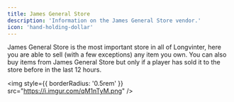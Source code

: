 ```yaml
---
title: James General Store
description: 'Information on the James General Store vendor.'
icon: 'hand-holding-dollar'
---
```


James General Store is the most important store in all of Longvinter, here you are able to sell (with a few exceptions) any item you own. You can also buy items from James General Store but only if a player has sold it to the store before in the last 12 hours.

<img
  style={{ borderRadius: '0.5rem' }}
  src="https://i.imgur.com/qM1nTyM.png"
/>

